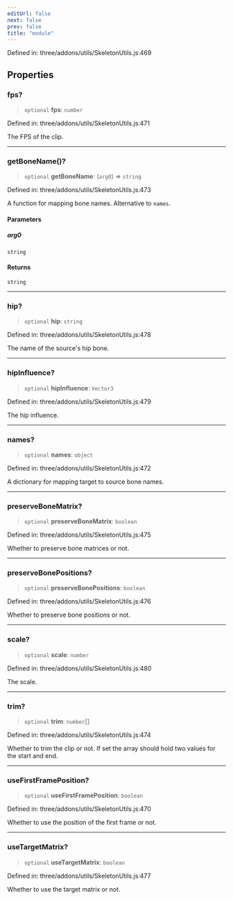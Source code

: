 ```yaml
---
editUrl: false
next: false
prev: false
title: "module"
---
```


Defined in: three/addons/utils/SkeletonUtils.js:469

## Properties

### fps?

> `optional` **fps**: `number`

Defined in: three/addons/utils/SkeletonUtils.js:471

The FPS of the clip.

***

### getBoneName()?

> `optional` **getBoneName**: (`arg0`) => `string`

Defined in: three/addons/utils/SkeletonUtils.js:473

A function for mapping bone names. Alternative to `names`.

#### Parameters

##### arg0

`string`

#### Returns

`string`

***

### hip?

> `optional` **hip**: `string`

Defined in: three/addons/utils/SkeletonUtils.js:478

The name of the source's hip bone.

***

### hipInfluence?

> `optional` **hipInfluence**: `Vector3`

Defined in: three/addons/utils/SkeletonUtils.js:479

The hip influence.

***

### names?

> `optional` **names**: `object`

Defined in: three/addons/utils/SkeletonUtils.js:472

A dictionary for mapping target to source bone names.

***

### preserveBoneMatrix?

> `optional` **preserveBoneMatrix**: `boolean`

Defined in: three/addons/utils/SkeletonUtils.js:475

Whether to preserve bone matrices or not.

***

### preserveBonePositions?

> `optional` **preserveBonePositions**: `boolean`

Defined in: three/addons/utils/SkeletonUtils.js:476

Whether to preserve bone positions or not.

***

### scale?

> `optional` **scale**: `number`

Defined in: three/addons/utils/SkeletonUtils.js:480

The scale.

***

### trim?

> `optional` **trim**: `number`[]

Defined in: three/addons/utils/SkeletonUtils.js:474

Whether to trim the clip or not. If set the array should hold two values for the start and end.

***

### useFirstFramePosition?

> `optional` **useFirstFramePosition**: `boolean`

Defined in: three/addons/utils/SkeletonUtils.js:470

Whether to use the position of the first frame or not.

***

### useTargetMatrix?

> `optional` **useTargetMatrix**: `boolean`

Defined in: three/addons/utils/SkeletonUtils.js:477

Whether to use the target matrix or not.
